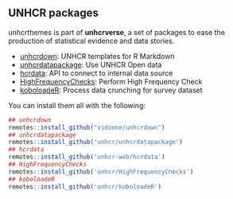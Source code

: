 ## UNHCR packages

unhcrthemes is part of **unhcrverse**, a set of packages to ease the production of statistical evidence and data stories.

* [unhcrdown](https://github.com/vidonne/unhcrdown): UNHCR templates for R Markdown
* [unhcrdatapackage](https://github.com/Edouard-Legoupil/unhcrdatapackage): Use UNHCR Open data
* [hcrdata](https://github.com/UNHCR-WEB/hcrdata/): API to connect to internal data source
* [HighFrequencyChecks](https://github.com/unhcr/HighFrequencyChecks/): Perform High Frequency Check
* [koboloadeR](https://github.com/unhcr/koboloadeR/): Process data crunching for survey dataset

You can install them all with the following:

```r
## unhcrdown
remotes::install_github("vidonne/unhcrdown")
## unhcrdatapackage
remotes::install_github('unhcr/unhcrdatapackage')
## hcrdata
remotes::install_github('unhcr-web/hcrdata')
## HighFrequencyChecks
remotes::install_github('unhcr/HighFrequencyChecks')
## koboloadeR
remotes::install_github('unhcr/koboloadeR')
```

